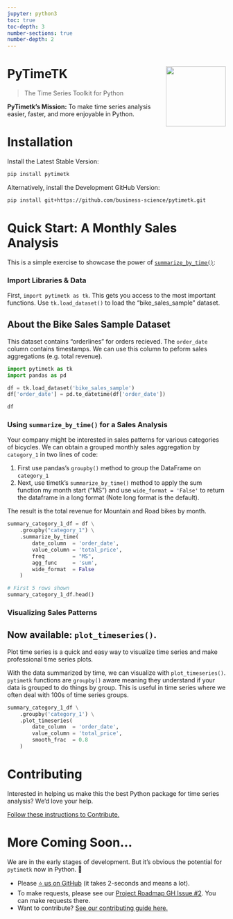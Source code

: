 ```yaml
---
jupyter: python3
toc: true
toc-depth: 3
number-sections: true
number-depth: 2
---
```


# PyTimeTK <img src="logo-timetk.png" align="right" height="138" />

> The Time Series Toolkit for Python

**PyTimetk's Mission:** To make time series analysis easier, faster, and more enjoyable in Python.

<!-- ::: {.callout-warning collapse="false"}
## Under Development

This library is currently under development and is not intended for general usage yet. Functionality is experimental until release 0.1.0. 
::: -->

# Installation

Install the Latest Stable Version:

``` bash
pip install pytimetk
```

Alternatively, install the Development GitHub Version:

```bash
pip install git+https://github.com/business-science/pytimetk.git
```

# Quick Start: A Monthly Sales Analysis

This is a simple exercise to showcase the power of [`summarize_by_time()`](/reference/summarize_by_time.html):

### Import Libraries & Data

First, `import pytimetk as tk`. This gets you access to the most important functions. Use `tk.load_dataset()` to load the "bike_sales_sample" dataset.

::: {.callout-note collapse="false"}
## About the Bike Sales Sample Dataset

This dataset contains "orderlines" for orders recieved. The `order_date` column contains timestamps. We can use this column to peform sales aggregations (e.g. total revenue).
:::

```python
import pytimetk as tk
import pandas as pd

df = tk.load_dataset('bike_sales_sample')
df['order_date'] = pd.to_datetime(df['order_date'])

df   
```

### Using `summarize_by_time()` for a Sales Analysis

Your company might be interested in sales patterns for various categories of bicycles. We can obtain a grouped monthly sales aggregation by `category_1` in two lines of code:

1. First use pandas's `groupby()` method to group the DataFrame on `category_1`
2. Next, use timetk's `summarize_by_time()` method to apply the sum function my month start ("MS") and use `wide_format = 'False'` to return the dataframe in a long format (Note long format is the default). 

The result is the total revenue for Mountain and Road bikes by month. 

```python
summary_category_1_df = df \
    .groupby("category_1") \
    .summarize_by_time(
        date_column  = 'order_date', 
        value_column = 'total_price',
        freq         = "MS",
        agg_func     = 'sum',
        wide_format  = False
    )

# First 5 rows shown
summary_category_1_df.head()
```



### Visualizing Sales Patterns

::: {.callout-note collapse="false"}
## Now available: `plot_timeseries()`.

Plot time series is a quick and easy way to visualize time series and make professional time series plots. 
:::

With the data summarized by time, we can visualize with `plot_timeseries()`. `pytimetk` functions are `groupby()` aware meaning they understand if your data is grouped to do things by group. This is useful in time series where we often deal with 100s of time series groups. 

```python
summary_category_1_df \
    .groupby('category_1') \
    .plot_timeseries(
        date_column  = 'order_date',
        value_column = 'total_price',
        smooth_frac  = 0.8
    )
```

# Contributing

Interested in helping us make this the best Python package for time series analysis? We'd love your help. 

[Follow these instructions to Contribute.](/contributing.html)

# More Coming Soon...

We are in the early stages of development. But it's obvious the potential for `pytimetk` now in Python. 🐍

- Please [⭐ us on GitHub](https://github.com/business-science/pytimetk) (it takes 2-seconds and means a lot). 
- To make requests, please see our [Project Roadmap GH Issue #2](https://github.com/business-science/pytimetk/issues/2). You can make requests there. 
- Want to contribute? [See our contributing guide here.](/contributing.html) 

